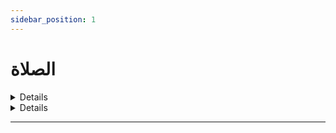 ```yaml
---
sidebar_position: 1
---
```


# الصلاة

<details>
< summary style={{fontWeight: "bold"}}>
التوضيح في قول شيخ الإسلام في الصلاة خلف كل بر وفاجر 📃
</summary>

**سؤال:** يقول نقل شيخ الإسلام ابن تيمية في مجموع الفتاوى في المجلد الثالث مقرر عقيدة أهل السنة والجماعة في الصلاة خلف كل بر وفاجر. قال وصلى بعض الصحابة رضوان الله عليهم خلف من يعرفونه فجوره. كما صلى ابن مسعود رضي الله عنه خلف الوليد ابن أبي معيط، وكان يشرب الخمر. وصلى بهم ذات مرة الصبح أربع ركعات. وجلده عثمان رضي الله عنه. انتهى كلامه. يقول بعض طلبة العلم قالوا إن الشيخ الإسلام أخطأ في هذا. وذلك في قوله يعرفون فجوره. ففيه اتهام للوليد بن أبي معيط بأنه فاجر. فنرجو التوضيح

**جواب:** هو في نفس الحديث يعني ورد في الحديث في صحيح مسلم الحديث الذي أشار إليه شيخ الإسلام هو صحيح مسلم. وهذا معلومة أن حصول مثل ذلك أنه عيب في الرجل، ولكن الصلاة خلف كل من كان مسلما في كل من لم يكن كافرا، فإن صلاة ورائه صحيحة. لأنه يصلى خلف البر والفاجر. وإنما لا يصلى خلف الكافر الذي وصل إلى حد الكفر، وهذا هو الذي لا تصح صلاته فلا يصح إمامته، وأما من صح الصلاة وتصح إمامته فكل من صح صلاته صحت إمامته لكونه مسلم. وأما إذا كان كافرا لا تصح صلاته فلا تصح إمامته

<audio controls>
<source src="https://fatawaaudio.blob.core.windows.net/alabbaad/80953.wav"/>
</audio>

</details>

<details>
< summary style={{fontWeight: "bold"}}>
لمس امرأة أجنبية في الطواف من غير قصد 📃
</summary>

**سؤال:** يقول بارك الله فيك رجل محرم ولمس امرأة أجنبية في الطواف من غير قصد، هل هذا يبطل؟

**جواب:** لا ينقض الوضوء ولكن الإنسان عندما يطوف في زحمة يحرص على ألا يمس ولا يمس.

<audio controls>
<source src="https://fatawaaudio.blob.core.windows.net/alabbaad/80953.wav"/>
</audio>

</details>

---